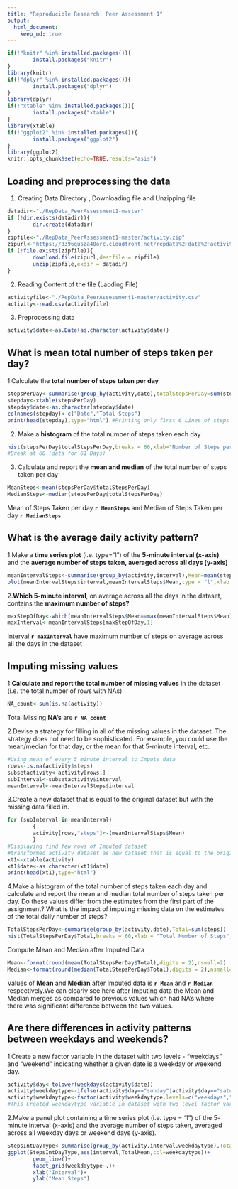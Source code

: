 ```yaml
---
title: "Reproducible Research: Peer Assessment 1"
output: 
  html_document:
    keep_md: true
---
```

```r
if(!"knitr" %in% installed.packages()){
        install.packages("knitr")
} 
library(knitr)
if(!"dplyr" %in% installed.packages()){
        install.packages("dplyr")
} 
library(dplyr)
if(!"xtable" %in% installed.packages()){
        install.packages("xtable")
} 
library(xtable)
if(!"ggplot2" %in% installed.packages()){
        install.packages("ggplot2")
} 
library(ggplot2)
knitr::opts_chunk$set(echo=TRUE,results="asis")
```

## Loading and preprocessing the data
1. Creating Data Directory , Downloading file and Unzipping file
```r
datadir<-"./RepData_PeerAssessment1-master"
if (!dir.exists(datadir)){
        dir.create(datadir)
}
zipfile<-"./RepData_PeerAssessment1-master/activity.zip"
zipurl<-"https://d396qusza40orc.cloudfront.net/repdata%2Fdata%2Factivity.zip"
if (!file.exists(zipfile)){
        download.file(zipurl,destfile = zipfile)
        unzip(zipfile,exdir = datadir)
}
```
2. Reading Content of the file (Laoding File)
```r
activityfile<-"./RepData_PeerAssessment1-master/activity.csv"
activity<-read.csv(activityfile)
```
3. Preprocessing data 
```r
activity$date<-as.Date(as.character(activity$date))
```

## What is mean total number of steps taken per day?
1.Calculate the **total number of steps taken per day**
```r
stepsPerDay<-summarise(group_by(activity,date),totalStepsPerDay=sum(steps,na.rm = TRUE))
stepday<-xtable(stepsPerDay)
stepday$date<-as.character(stepday$date)
colnames(stepday)<-c("Date","Total Steps")
print(head(stepday),type="html") #Printing only first 6 Lines of steps each day ,for full data remove head function
```
2. Make a **histogram** of the total number of steps taken each day
```r
hist(stepsPerDay$totalStepsPerDay,breaks = 60,xlab="Number of Steps per Day",main = "Frequency by number of Steps Per Day")
#Break at 60 (data for 61 Days)
```
3. Calculate and report the **mean and median** of the total number of steps taken per day
```R
MeanSteps<-mean(stepsPerDay$totalStepsPerDay)
MedianSteps<-median(stepsPerDay$totalStepsPerDay)
```
Mean of Steps Taken per day **`r MeanSteps`** and Median of Steps Taken per day **`r MedianSteps`**  

## What is the average daily activity pattern?

1.Make a **time series plot** (i.e. \color{red}{\verb|type = "l"|}type="l") of the **5-minute interval (x-axis)** and the **average number of steps taken, averaged across all days (y-axis)**
```r
meanIntervalSteps<-summarise(group_by(activity,interval),Mean=mean(steps,na.rm = TRUE))
plot(meanIntervalSteps$interval,meanIntervalSteps$Mean,type = "l",xlab = "5 Minute Interval Across 24 Hours of Day",ylab = "Mean Steps Averaged across Days")
```
  
2.**Which 5-minute interval**, on average across all the days in the dataset, contains the **maximum number of steps?**
```r
maxStepOfDay<-which(meanIntervalSteps$Mean==max(meanIntervalSteps$Mean))
maxInterval<-meanIntervalSteps[maxStepOfDay,1]
```
Interval **`r maxInterval`** have maximum number of steps on average across all the days in the dataset  

## Imputing missing values   
1.**Calculate and report the total number of missing values** in the dataset (i.e. the total number of rows with \color{red}{\verb|NA|}NAs)  
```r
NA_count<-sum(is.na(activity))
```
Total Missing **NA's** are **`r NA_count`**

2.Devise a strategy for filling in all of the missing values in the dataset. The strategy does not need to be sophisticated. For example, you could use the mean/median for that day, or the mean for that 5-minute interval, etc.  

```r
#Using mean of every 5 minute interval to Impute data 
rows<-is.na(activity$steps)
subsetactivity<-activity[rows,]
subInterval<-subsetactivity$interval
meanInterval<-meanIntervalSteps$interval
```
3.Create a new dataset that is equal to the original dataset but with the missing data filled in.  

```r
for (subInterval in meanInterval)
        {
        activity[rows,"steps"]<-(meanIntervalSteps$Mean)
        }       
#Displaying find few rows of Imputed dataset
#transformed activity dataset as new dataset that is equal to the original dataset but with the #missing data filled in.
xt1<-xtable(activity)
xt1$date<-as.character(xt1$date)
print(head(xt1),type="html")
```
  
4.Make a histogram of the total number of steps taken each day and calculate and report the mean and median total number of steps taken per day. Do these values differ from the estimates from the first part of the assignment? What is the impact of imputing missing data on the estimates of the total daily number of steps?  
```r
TotalStepsPerDay<-summarise(group_by(activity,date),Total=sum(steps))
hist(TotalStepsPerDay$Total,breaks = 60,xlab = "Total Number of Steps",main = "Total number of steps each day [NA Removed by Mean Interval Steps]")
```
  
Compute Mean and Median after Imputed Data  

```r
Mean<-format(round(mean(TotalStepsPerDay$Total),digits = 2),nsmall=2)
Median<-format(round(median(TotalStepsPerDay$Total),digits = 2),nsmall=2)
```
Values of **Mean** and **Median** after Imputed data is **`r Mean`** and **`r Median`** respectively.We can clearly see here after Imputing data the Mean and Median merges as compared to previous values which had NA's where there was significant difference between the two values.   



## Are there differences in activity patterns between weekdays and weekends?
1.Create a new factor variable in the dataset with two levels - “weekdays” and “weekend” indicating whether a given date is a weekday or weekend day.  
```r
activity$day<-tolower(weekdays(activity$date))
activity$weekdaytype<-ifelse(activity$day=="sunday"|activity$day=="saturday","weekend","weekdays") 
activity$weekdaytype<-factor(activity$weekdaytype,levels=c("weekdays","weekend"))
#This Created weekdaytype variable in dataset with two level factor variable
```
  
2.Make a panel plot containing a time series plot (i.e. type = "l") of the 5- minute interval (x-axis) and the average number of steps taken, averaged across all weekday days or weekend days (y-axis).  
```r
StepsIntDayType<-summarise(group_by(activity,interval,weekdaytype),TotalMean=mean(steps))
ggplot(StepsIntDayType,aes(interval,TotalMean,col=weekdaytype))+
        geom_line()+
        facet_grid(weekdaytype~.)+
        xlab("Interval")+
        ylab("Mean Steps")
```
 